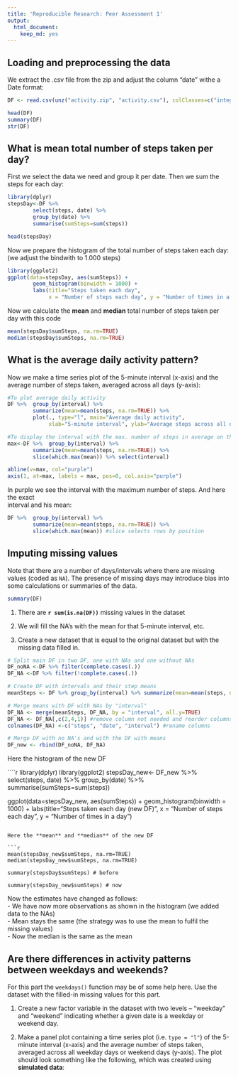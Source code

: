 ```yaml
---
title: 'Reproducible Research: Peer Assessment 1'
output:
  html_document:
    keep_md: yes
---
```



## Loading and preprocessing the data

We extract the .csv file from the zip and adjust the column "date" withe a Date format:
```r
DF <- read.csv(unz("activity.zip", "activity.csv"), colClasses=c("integer", "Date", "integer"))

head(DF)
summary(DF)
str(DF)
````
## What is mean total number of steps taken per day?

First we select the data we need and group it per date. Then we sum the steps for each day:

````r
library(dplyr)
stepsDay<-DF %>%
        select(steps, date) %>%
        group_by(date) %>%
        summarise(sumSteps=sum(steps))

head(stepsDay)
````

Now we prepare the histogram of the total number of steps taken each day:
(we adjust the bindwith to 1.000 steps)

```r
library(ggplot2)
ggplot(data=stepsDay, aes(sumSteps)) + 
        geom_histogram(binwidth = 1000) +
        labs(title="Steps taken each day", 
             x = "Number of steps each day", y = "Number of times in a day")
```

Now we calculate the **mean** and **median** total number of steps taken per day with this code 
```r
mean(stepsDay$sumSteps, na.rm=TRUE)
median(stepsDay$sumSteps, na.rm=TRUE)
```

## What is the average daily activity pattern?

Now we make a time series plot of the 5-minute interval (x-axis) and the average number of steps taken, averaged across all days (y-axis):

```r
#To plot average daily activity
DF %>%  group_by(interval) %>% 
        summarize(mean=mean(steps, na.rm=TRUE)) %>% 
        plot(., type="l", main="Average daily activity", 
             xlab="5-minute interval", ylab="Average steps across all days")

#To display the interval with the max. number of steps in average on the plot
max<-DF %>%  group_by(interval) %>% 
        summarize(mean=mean(steps, na.rm=TRUE)) %>% 
        slice(which.max(mean)) %>% select(interval)

abline(v=max, col="purple")
axis(1, at=max, labels = max, pos=0, col.axis="purple")
```

In purple we see the interval with the maximum number of steps. And here the exact  
interval and his mean:
```r
DF %>%  group_by(interval) %>% 
        summarize(mean=mean(steps, na.rm=TRUE)) %>% 
        slice(which.max(mean)) #slice selects rows by position
```



## Imputing missing values
Note that there are a number of days/intervals where there are missing
values (coded as `NA`). The presence of missing days may introduce
bias into some calculations or summaries of the data.

````r
summary(DF)

````
1. There are **`r sum(is.na(DF))`**  missing values in the dataset


2. We will fill the NA's with the mean for that 5-minute interval, etc.

3. Create a new dataset that is equal to the original dataset but with the missing data filled in.
````r
# Split main DF in two DF, one with NAs and one without NAs
DF_noNA <-DF %>% filter(complete.cases(.))
DF_NA <-DF %>% filter(!complete.cases(.))

# Create DF with intervals and their step means
meanSteps <- DF %>% group_by(interval) %>% summarize(mean=mean(steps, na.rm=TRUE))

# Merge means with DF with NAs by "interval"
DF_NA <- merge(meanSteps, DF_NA, by = "interval", all.y=TRUE)
DF_NA <- DF_NA[,c(2,4,1)] #remove column not needed and reorder columns
colnames(DF_NA) <-c("steps", "date", "interval") #rename columns

# Merge DF with no NA's and with the DF with means
DF_new <- rbind(DF_noNA, DF_NA)

````


Here the histogram of the new DF

````r
library(dplyr)
library(ggplot2)
stepsDay_new<- DF_new %>%
        select(steps, date) %>%
        group_by(date) %>%
        summarise(sumSteps=sum(steps)) 


ggplot(data=stepsDay_new, aes(sumSteps)) + 
        geom_histogram(binwidth = 1000) +
        labs(title="Steps taken each day (new DF)", 
             x = "Number of steps each day", y = "Number of times in a day")

```
  
Here the **mean** and **median** of the new DF 

```r
mean(stepsDay_new$sumSteps, na.rm=TRUE)
median(stepsDay_new$sumSteps, na.rm=TRUE)

summary(stepsDay$sumSteps) # before

summary(stepsDay_new$sumSteps) # now
```

Now the estimates have changed as follows:  
-  We have now more observations as shown in the histogram (we added data to the NAs)  
-  Mean stays the same (the strategy was to use the mean to fulfil the missing values)  
-  Now the median is the same as the mean  



## Are there differences in activity patterns between weekdays and weekends?
For this part the `weekdays()` function may be of some help here. Use
the dataset with the filled-in missing values for this part.

1. Create a new factor variable in the dataset with two levels -- "weekday" and "weekend" indicating whether a given date is a weekday or weekend day.

1. Make a panel plot containing a time series plot (i.e. `type = "l"`) of the 5-minute interval (x-axis) and the average number of steps taken, averaged across all weekday days or weekend days (y-axis). The plot should look something like the following, which was created using **simulated data**:
